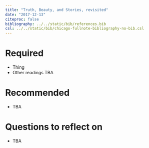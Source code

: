 ```yaml
---
title: "Truth, Beauty, and Stories, revisited"
date: "2017-12-13"
citeproc: false
bibliography: ../../static/bib/references.bib
csl: ../../static/bib/chicago-fullnote-bibliography-no-bib.csl
---
```


# Required

- Thing
- Other readings TBA

# Recommended

- TBA

# Questions to reflect on

-	TBA
